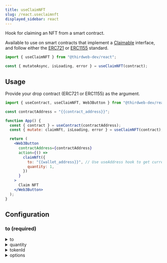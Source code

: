 ```yaml
---
title: useClaimNFT
slug: /react.useclaimnft
displayed_sidebar: react
---
```


Hook for claiming an NFT from a smart contract.

Available to use on smart contracts that implement a
[Claimable](/solidity/extensions/erc721claimable) interface, and
follow either the [ERC721](/solidity/extensions/erc721)
or [ERC1155](/solidity/extensions/erc1155) standard.

```jsx
import { useClaimNFT } from "@thirdweb-dev/react";

const { mutateAsync, isLoading, error } = useClaimNFT(contract);
```

## Usage

Provide your drop contract (ERC721 or ERC1155) as the argument.

```jsx
import { useContract, useClaimNFT, Web3Button } from "@thirdweb-dev/react";

const contractAddress = "{{contract_address}}";

function App() {
  const { contract } = useContract(contractAddress);
  const { mutate: claimNft, isLoading, error } = useClaimNFT(contract);

  return (
    <Web3Button
      contractAddress={contractAddress}
      action={() =>
        claimNft({
          to: "{{wallet_address}}", // Use useAddress hook to get current wallet address
          quantity: 1,
        })
      }
    >
      Claim NFT
    </Web3Button>
  );
}
```

## Configuration

### to (required)

<details>
  <summary>to</summary>
  <div>

The wallet address to mint the NFT(s) to.

Use the [`useAddress`](/react/react.useaddress) hook to get the currently connected wallet address.

```jsx
import {
  useContract,
  useClaimNFT,
  Web3Button,
  useAddress,
} from "@thirdweb-dev/react";

const contractAddress = "{{contract_address}}";

function App() {
  const { contract } = useContract(contractAddress);
  const { mutate: claimNft, isLoading, error } = useClaimNFT(contract);
  // highlight-next-line
  const address = useAddress();

  return (
    <Web3Button
      contractAddress={contractAddress}
      action={() =>
        claimNft({
          // highlight-next-line
          to: address,
          quantity: 1,
        })
      }
    >
      Claim NFT
    </Web3Button>
  );
}
```

</div>
</details>

<details>
  <summary>quantity</summary>
  <div>

### quantity (required)

The number of NFTs you wish to claim.

- With ERC721 contracts, this represents the number of unique tokens you wish to claim.
- With ERC1155 contracts, this represents the quantity of the specific `tokenId` you wish to claim.

```jsx
import { useContract, useClaimNFT, Web3Button } from "@thirdweb-dev/react";

const contractAddress = "{{contract_address}}";

function App() {
  const { contract } = useContract(contractAddress);
  const { mutate: claimNft, isLoading, error } = useClaimNFT(contract);

  return (
    <Web3Button
      contractAddress={contractAddress}
      action={() =>
        claimNft({
          to: "{{wallet_address}}", // Use useAddress hook to get current wallet address
          // highlight-next-line
          quantity: 1,
        })
      }
    >
      Claim NFT
    </Web3Button>
  );
}
```

</div>
</details>

<details>
  <summary>tokenId</summary>
  <div>

### tokenId (required)

For ERC1155 contracts, you must specify a specific `tokenId` to claim.

```jsx
import { useContract, useClaimNFT, Web3Button } from "@thirdweb-dev/react";

const contractAddress = "{{contract_address}}";

// highlight-next-line
const tokenId = 0;

function App() {
  const { contract } = useContract(contractAddress);
  const { mutate: claimNft, isLoading, error } = useClaimNFT(contract);

  return (
    <Web3Button
      contractAddress={contractAddress}
      action={() =>
        claimNft({
          to: "{{wallet_address}}", // Use useAddress hook to get current wallet address
          quantity: 1,
          // highlight-next-line
          tokenId,
        })
      }
    >
      Claim NFT
    </Web3Button>
  );
}
```

</div>
</details>

<details>
  <summary>options</summary>
  <div>

### options (optional)

Customizable `ClaimOptions` object that can be used to override the default behaviour of the hook.

There are three options available:

- `checkERC20Allowance` - Whether to check the ERC20 allowance of the sender, defaults to true.
- `currencyAddress` - The currency to pay for each token claimed, defaults to `NATIVE_TOKEN_ADDRESS` for native currency.
- `pricePerToken` - The price to pay for each token claimed. Not relevant when using claim conditions.

```jsx
import { useContract, useClaimNFT, Web3Button } from "@thirdweb-dev/react";

const contractAddress = "{{contract_address}}";

function App() {
  const { contract } = useContract(contractAddress);
  const { mutate: claimNft, isLoading, error } = useClaimNFT(contract);

  return (
    <Web3Button
      contractAddress={contractAddress}
      action={() =>
        claimNft({
          to: "{{wallet_address}}",
          quantity: 1,
          // highlight-start
          options: {
            checkERC20Allowance: true,
            currencyAddress: "{{erc20_address}}",
            pricePerToken: 0,
          },
          // highlight-end
        })
      }
    >
      Claim NFT
    </Web3Button>
  );
}
```

</div>
</details>
